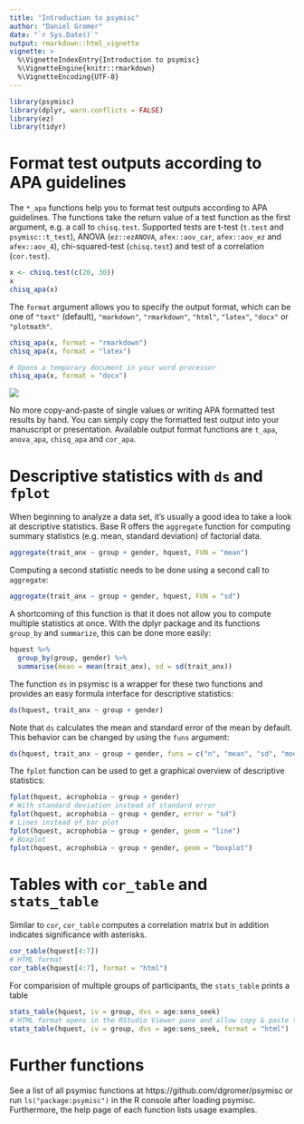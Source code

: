 ```yaml
---
title: "Introduction to psymisc"
author: "Daniel Gromer"
date: "`r Sys.Date()`"
output: rmarkdown::html_vignette
vignette: >
  %\VignetteIndexEntry{Introduction to psymisc}
  %\VignetteEngine{knitr::rmarkdown}
  %\VignetteEncoding{UTF-8}
---
```


```r
library(psymisc)
library(dplyr, warn.conflicts = FALSE)
library(ez)
library(tidyr)
```

# Format test outputs according to APA guidelines

The `*_apa` functions help you to format test outputs according to APA guidelines. The functions take the return value of a test function as the first argument, e.g. a call to `chisq.test`. Supported tests are t-test (`t.test` and `psymisc::t_test`), ANOVA (`ez::ezANOVA`, `afex::aov_car`, `afex::aov_ez` and `afex::aov_4`), chi-squared-test (`chisq.test`) and test of a correlation (`cor.test`).

```r
x <- chisq.test(c(20, 30))
x
chisq_apa(x)
```

The `format` argument allows you to specify the output format, which can be one of `"text"` (default), `"markdown"`, `"rmarkdown"`, `"html"`, `"latex"`, `"docx"` or `"plotmath"`.

```r
chisq_apa(x, format = "rmarkdown")
chisq_apa(x, format = "latex")
```

```r
# Opens a temporary document in your word processor
chisq_apa(x, format = "docx")
```

![](chisq_apa_docx.png)

No more copy-and-paste of single values or writing APA formatted test results by hand. You can simply copy the formatted test output into your manuscript or presentation. Available output format functions are `t_apa`, `anova_apa`, `chisq_apa` and `cor_apa`.

# Descriptive statistics with `ds` and `fplot`

When beginning to analyze a data set, it's usually a good idea to take a look at descriptive statistics. Base R offers the `aggregate` function for computing summary statistics (e.g. mean, standard deviation) of factorial data.

```r
aggregate(trait_anx ~ group + gender, hquest, FUN = "mean")
```

Computing a second statistic needs to be done using a second call to `aggregate`:

```r
aggregate(trait_anx ~ group + gender, hquest, FUN = "sd")
```

A shortcoming of this function is that it does not allow you to compute multiple statistics at once. With the dplyr package and its functions `group_by` and `summarize`, this can be done more easily:

```r
hquest %>%
  group_by(group, gender) %>%
  summarise(mean = mean(trait_anx), sd = sd(trait_anx))
```

The function `ds` in psymisc is a wrapper for these two functions and provides an easy formula interface for descriptive statistics:

```r
ds(hquest, trait_anx ~ group + gender)
```

Note that `ds` calculates the mean and standard error of the mean by default. This behavior can be changed by using the `funs` argument:

```r
ds(hquest, trait_anx ~ group + gender, funs = c("n", "mean", "sd", "moe"))
```

The `fplot` function can be used to get a graphical overview of descriptive statistics:

```r
fplot(hquest, acrophobia ~ group + gender)
# With standard deviation instead of standard error
fplot(hquest, acrophobia ~ group + gender, error = "sd")
# Lines instead of bar plot
fplot(hquest, acrophobia ~ group + gender, geom = "line")
# Boxplot
fplot(hquest, acrophobia ~ group + gender, geom = "boxplot")
```

# Tables with `cor_table` and `stats_table`

Similar to `cor`, `cor_table` computes a correlation matrix but in addition indicates significance with asterisks.

```r
cor_table(hquest[4:7])
# HTML format
cor_table(hquest[4:7], format = "html")
```

For comparision of multiple groups of participants, the `stats_table` prints a table

```r
stats_table(hquest, iv = group, dvs = age:sens_seek)
# HTML format opens in the RStudio Viewer pane and allow copy & paste to Word
stats_table(hquest, iv = group, dvs = age:sens_seek, format = "html")
```

# Further functions

See a list of all psymisc functions at https://github.com/dgromer/psymisc or run `ls("package:psymisc")` in the R console after loading psymisc. Furthermore, the help page of each function lists usage examples.

